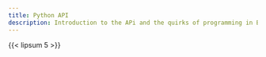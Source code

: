 ```yaml
---
title: Python API
description: Introduction to the APi and the quirks of programming in Blender
---
```


{{< lipsum 5 >}}